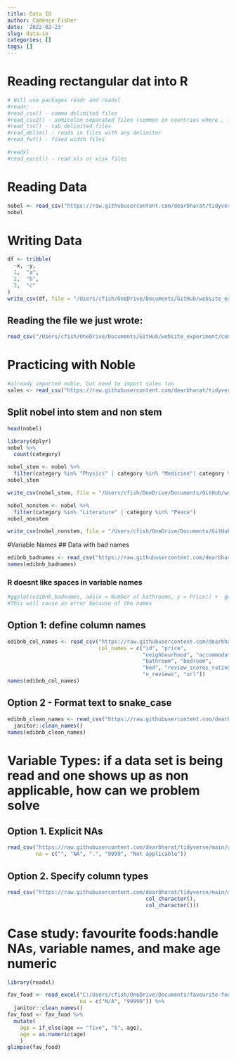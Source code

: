 ```yaml
---
title: Data IO
author: Cadence Fisher
date: '2022-02-23'
slug: data-io
categories: []
tags: []
---
```

# Reading rectangular dat into R
```r
# Will use packages readr and readxl
#readr:
#read_csv() - comma delimited files
#read_csv2() - semicolon separated files (common in countries where , is used as the decimal place)
#read_tsv() - tab delimited files
#read_delim() - reads in files with any delimiter
#read_fwf() - fixed width files

#readxl
#read_excel() - read xls or xlsx files
```

# Reading Data
```r
nobel <- read_csv("https://raw.githubusercontent.com/dearbharat/tidyverse/main/nobel.csv")
nobel
```

# Writing Data
```r
df <- tribble(
  ~x, ~y,
  1,  "a",
  2,  "b",
  3,  "c"
)
write_csv(df, file = "/Users/cfish/OneDrive/Documents/GitHub/website_experiment/content/post/2022-02-23-data-io/df.csv")
```
## Reading the file we just wrote:
```r
read_csv("/Users/cfish/OneDrive/Documents/GitHub/website_experiment/content/post/2022-02-23-data-io/df.csv")
```

# Practicing with Noble
```r
#already imported noble, but need to import sales too
sales <- read_csv("https://raw.githubusercontent.com/dearbharat/tidyverse/main/sales.csv")
```
## Split nobel into stem and non stem
```r
head(nobel)
```
```r
library(dplyr)
nobel %>%
  count(category)
```

```r
nobel_stem <- nobel %>%
  filter(category %in% "Physics" | category %in% "Medicine"| category %in% "Chemistry" | category %in% "Economics")
nobel_stem

```
```r
write_csv(nobel_stem, file = "/Users/cfish/OneDrive/Documents/GitHub/website_experiment/content/post/2022-02-23-data-io/noble_stem.csv")
```


```r
nobel_nonstem <- nobel %>%
  filter(category %in% "Literature" | category %in% "Peace")
nobel_nonstem
```
```r
write_csv(nobel_nonstem, file = "/Users/cfish/OneDrive/Documents/GitHub/website_experiment/content/post/2022-02-23-data-io/noble_nonstem.csv")
```

#Variable Names
## Data with bad names
```r
edibnb_badnames <- read_csv("https://raw.githubusercontent.com/dearbharat/tidyverse/main/edibnb-badnames.csv")
names(edibnb_badnames)
```
### R doesnt like spaces in variable names
```r
#ggplot(edibnb_badnames, aes(x = Number of bathrooms, y = Price)) +  geom_point()
#This will cause an error because of the names
```
## Option 1: define column names
```r
edibnb_col_names <- read_csv("https://raw.githubusercontent.com/dearbharat/tidyverse/main/edibnb-badnames.csv",
                             col_names = c("id", "price", 
                                           "neighbourhood", "accommodates",
                                           "bathroom", "bedroom", 
                                           "bed", "review_scores_rating", 
                                           "n_reviews", "url"))
names(edibnb_col_names)
```
## Option 2 - Format text to snake_case
```r
edibnb_clean_names <- read_csv("https://raw.githubusercontent.com/dearbharat/tidyverse/main/edibnb-badnames.csv") %>%
  janitor::clean_names()
names(edibnb_clean_names)
```

# Variable Types: if a data set is being read and one shows up as non applicable, how can we problem solve
## Option 1. Explicit NAs
```r
read_csv("https://raw.githubusercontent.com/dearbharat/tidyverse/main/df-na.csv", 
         na = c("", "NA", ".", "9999", "Not applicable"))
```
## Option 2. Specify column types
```r
read_csv("https://raw.githubusercontent.com/dearbharat/tidyverse/main/df-na.csv", col_types = list(col_double(), 
                                            col_character(), 
                                            col_character()))
```

# Case study: favourite foods:handle NAs, variable names, and make age numeric
```r
library(readxl)
```

```r
fav_food <- read_excel("C:/Users/cfish/OneDrive/Documents/favourite-food.xlsx",
                       na = c("N/A", "99999")) %>%
  janitor::clean_names()
fav_food <- fav_food %>%
  mutate(
    age = if_else(age == "five", "5", age),
    age = as.numeric(age)
    )
glimpse(fav_food)
```

